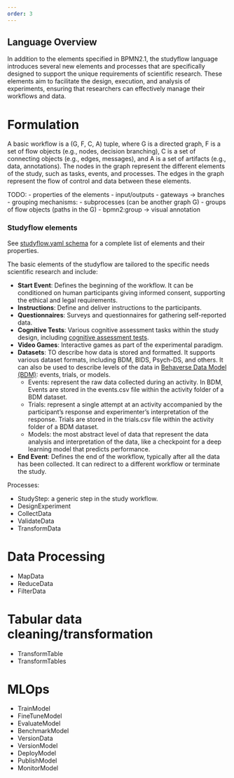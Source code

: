 ```yaml
---
order: 3
---
```


## Language Overview

In addition to the elements specified in BPMN2.1, the studyflow language introduces several new elements and processes that are specifically designed to support the unique requirements of scientific research. These elements aim to facilitate the design, execution, and analysis of experiments, ensuring that researchers can effectively manage their workflows and data.


# Formulation

A basic workflow is a (G, F, C, A) tuple, where G is a directed graph, F is a set of flow objects (e.g., nodes, decision branching), C is a set of connecting objects (e.g., edges, messages), and A is a set of artifacts (e.g., data, annotations). The nodes in the graph represent the different elements of the study, such as tasks, events, and processes. The edges in the graph represent the flow of control and data between these elements.


TODO: 
- properties of the elements
- input/outputs
- gateways -> branches
- grouping mechanisms:
    - subprocesses (can be another graph G)
    - groups of flow objects (paths in the G)
    - bpmn2:group -> visual annotation


### Studyflow elements


See [studyflow.yaml schema](https://behaverse.org/data-model/assets/schemas/studyflow.yaml) for a complete list of elements and their properties.


The basic elements of the studyflow are tailored to the specific needs scientific research and include:

- **Start Event**: Defines the beginning of the workflow. It can be conditioned on human participants giving informed consent, supporting the ethical and legal requirements.
- **Instructions**: Define and deliver instructions to the participants.
- **Questionnaires**: Surveys and questionnaires for gathering self-reported data.
- **Cognitive Tests**: Various cognitive assessment tasks within the study design, including [cognitive assessment tests](https://behaverse.org/projects/cognitive-tests.html).
- **Video Games**: Interactive games as part of the experimental paradigm.
- **Datasets**: TO describe how data is stored and formatted. It supports various dataset formats, including BDM, BIDS, Psych-DS, and others. It can also be used to describe levels of the data in [Behaverse Data Model (BDM)](https://behaverse.org/data-model): events, trials, or models.
    - Events: represent the raw data collected during an activity. In BDM, Events are stored in the events.csv file within the activity folder of a BDM dataset.
    - Trials: represent a single attempt at an activity accompanied by the participant's response and experimenter's interpretation of the response. Trials are stored in the trials.csv file within the activity folder of a BDM dataset.
    - Models: the most abstract level of data that represent the data analysis and interpretation of the data, like a checkpoint for a deep learning model that predicts performance.

- **End Event**: Defines the end of the workflow, typically after all the data has been collected. It can redirect to a different workflow or terminate the study.


Processes:

- StudyStep: a generic step in the study workflow.
- DesignExperiment
- CollectData
- ValidateData
- TransformData

# Data Processing
- MapData
- ReduceData
- FilterData

# Tabular data cleaning/transformation
- TransformTable
- TransformTables


# MLOps
- TrainModel
- FineTuneModel
- EvaluateModel
- BenchmarkModel
- VersionData
- VersionModel
- DeployModel
- PublishModel
- MonitorModel
